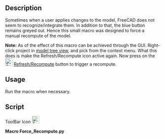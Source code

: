 <languages/>
<translate>

<!--T:1-->
{{Macro
|Name=Macro Force Recompute
|Icon=Force_Recompute.png
|Description=This small macro forces a manual recompute of the model.<br>Sometimes the user applies changes to the model in FreeCAD.<br>But FreeCAD does not seem to recognize them.<br>(As of {{Version|0.17}} the effect of this macro can be achieved through GUI. Right-click project in model tree view, and pick "Mark to recompute" from context menu. After that, press Recompute button.)
|Author=shoogen
|Version=1.0
|Date=2014-09-01
|FCVersion=All
|Download=[https://www.freecadweb.org/wiki/images/8/88/Force_Recompute.png ToolBar Icon]
}}

==Description== <!--T:2-->

<!--T:6-->
Sometimes when a user applies changes to the model, FreeCAD does not seem to recognize/integrate them. In addition to that, the blue {{Button|[[Image:Std_Refresh.svg|24px]] [[Std_Refresh|Refresh/Recompute]]}} button remains greyed out. Hence this small macro was designed to force a manual recompute of the model.

<!--T:5-->
'''Note:''' As of {{VersionPlus|0.17}} the effect of this macro can be achieved through the GUI. Right-click project in [[Tree_view|model tree view]], and pick {{KEY|Mark to recompute}} from the context menu. What this does is make the Refresh/Recompute icon active again. Now press on the [[Image:Std_Refresh.svg|24px]] [[Std_Refresh|Refresh/Recompute]] button to trigger a recompute.

==Usage== <!--T:3-->

<!--T:7-->
Run the macro when necessary.

==Script== <!--T:4-->

<!--T:8-->
ToolBar Icon
</translate>
[[Image:Force_Recompute.png|24px]]

'''Macro Force_Recompute.py'''

{{MacroCode|code=
# -*- coding: utf-8 -*-
# Force Recompute
# macro provided by shoogen

import FreeCAD
for obj in FreeCAD.ActiveDocument.Objects:
 obj.touch()
FreeCAD.ActiveDocument.recompute()

}}
{{clear}}